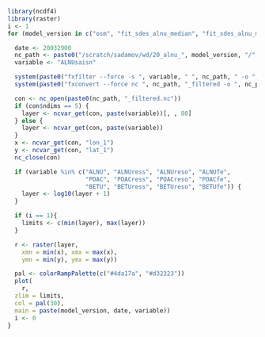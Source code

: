 ```r
library(ncdf4)
library(raster)
i <- 1
for (model_version in c("osm", "fit_sdes_alnu_median", "fit_sdes_alnu_median5")) {

  date <- 20032900
  nc_path <- paste0("/scratch/sadamov/wd/20_alnu_", model_version, "/", date, "_c1e_tsa_alnu_", model_version, "/lm_coarse/lfff00150000") # This can be any netCDF file with POAC (e.g.)
  variable <- "ALNUsaisn"

  system(paste0("fxfilter --force -s ", variable, " ", nc_path, " -o ", nc_path, "_filtered"))
  system(paste0("fxconvert --force nc ", nc_path, "_filtered -o ", nc_path, "_filtered.nc"))

  con <- nc_open(paste0(nc_path, "_filtered.nc"))
  if (con$ndims == 5) {
    layer <- ncvar_get(con, paste(variable))[, , 80]
  } else {
    layer <- ncvar_get(con, paste(variable))
  }
  x <- ncvar_get(con, "lon_1")
  y <- ncvar_get(con, "lat_1")
  nc_close(con)

  if (variable %in% c("ALNU", "ALNUress", "ALNUreso", "ALNUfe",
                      "POAC", "POACress", "POACreso", "POACfe",
                      "BETU", "BETUress", "BETUreso", "BETUfe")) {
    layer <- log10(layer + 1)
  }

  if (i == 1){
    limits <- c(min(layer), max(layer))
  }

  r <- raster(layer,
    xmn = min(x), xmx = max(x),
    ymn = min(y), ymx = max(y))

  pal <- colorRampPalette(c("#4da17a", "#d32323"))
  plot(
    r,
  zlim = limits,
  col = pal(30),
  main = paste(model_version, date, variable))
  i <- 0
}
```